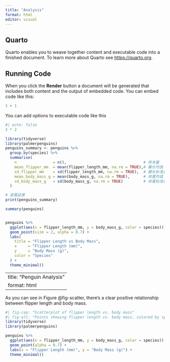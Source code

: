```yaml
---
title: "Analysis"
format: html
editor: visual
---
```


## Quarto

Quarto enables you to weave together content and executable code into a finished document. To learn more about Quarto see <https://quarto.org>.

## Running Code

When you click the **Render** button a document will be generated that includes both content and the output of embedded code. You can embed code like this:

```r
1 + 1
```

You can add options to executable code like this

```r
#| echo: false
2 * 2
```



```R
library(tidyverse)
library(palmerpenguins)
penguins_summary <- penguins %>%
  group_by(species) %>%
  summarise(
    n                = n(),                                  # 样本量
    mean_flipper_mm  = mean(flipper_length_mm, na.rm = TRUE),# 翼长均值
    sd_flipper_mm    = sd(flipper_length_mm, na.rm = TRUE),  # 翼长标准差
    mean_body_mass_g = mean(body_mass_g, na.rm = TRUE),      # 体重均值
    sd_body_mass_g   = sd(body_mass_g, na.rm = TRUE)         # 体重标准差
  )

# 查看结果
print(penguins_summary)

summary(penguins)


penguins %>%
  ggplot(aes(x = flipper_length_mm, y = body_mass_g, color = species)) +
  geom_point(size = 2, alpha = 0.7) +
  labs(
    title = "Flipper Length vs Body Mass",
    x     = "Flipper Length (mm)",
    y     = "Body Mass (g)",
    color = "Species"
  ) +
  theme_minimal()
```

---
title: "Penguin Analysis"
format: html
---

As you can see in Figure @fig-scatter, there’s a clear positive relationship between flipper length and body mass.

```r
#| fig-cap: "Scatterplot of flipper length vs. body mass"
#| fig-alt: "Points showing flipper length vs. body mass, colored by species"
library(tidyverse)
library(palmerpenguins)

penguins %>%
  ggplot(aes(x = flipper_length_mm, y = body_mass_g, color = species)) +
  geom_point(alpha = 0.7) +
  labs(x = "Flipper Length (mm)", y = "Body Mass (g)") +
  theme_minimal()
```



